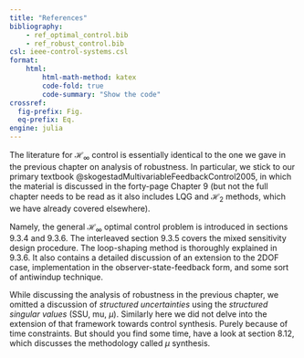 ```yaml
---
title: "References"
bibliography: 
    - ref_optimal_control.bib
    - ref_robust_control.bib
csl: ieee-control-systems.csl
format:
    html:
        html-math-method: katex
        code-fold: true
        code-summary: "Show the code"
crossref:
  fig-prefix: Fig. 
  eq-prefix: Eq.
engine: julia
---
```


The literature for $\mathcal H_\infty$ control is essentially identical to the one we gave in the previous chapter on analysis of robustness. In particular, we stick to our primary textbook @skogestadMultivariableFeedbackControl2005, in which the material is discussed in the forty-page Chapter 9 (but not the full chapter needs to be read as it also includes LQG and $\mathcal H_2$ methods, which we have already covered elsewhere). 

Namely, the general $\mathcal H_\infty$ optimal control problem is introduced in sections 9.3.4 and 9.3.6. The interleaved section 9.3.5 covers the mixed sensitivity design procedure. The loop-shaping method is thoroughly explained in 9.3.6. It also contains a detailed discussion of an extension to the 2DOF case, implementation in the observer-state-feedback form, and some sort of antiwindup technique.

While discussing the analysis of robustness in the previous chapter, we omitted a discussion of *structured uncertainties* using the *structured singular values* (SSU, mu, $\mu$). Similarly here we did not delve into the extension of that framework towards control synthesis. Purely because of time constraints. But should you find some time, have a look at section 8.12, which discusses the methodology called $\mu$ synthesis.
